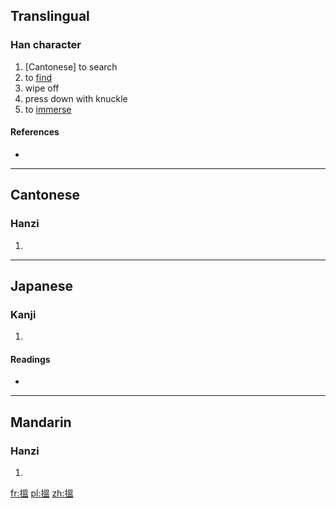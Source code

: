 {{also|揾}}
==Translingual==

===Han character===
{{Han char|rn=64|rad=手|as=10|sn=13|four=5601<sub>7</sub>|canj=手田人廿 (QWOT)}}

# [Cantonese] to search
# to [[find]]
# wipe off
# press down with knuckle
# to [[immerse]]

====References====
* {{Han ref|kx=0448.160|dkj=12520|dj=0799.100|hdz=31932.051|uh=6435|ud=25653|bh=DDAF|bd=56751}}

----

==Cantonese==

===Hanzi===
{{yue-hanzi|jyut=wan<sup>3</sup>, wan<sup>2</sup>|y=wan<sup>3</sup>, wan<sup>2</sup>|sim=揾}}

# {{defn|lang=yue|sort=手10}}

----

==Japanese==

===Kanji===
{{ja-kanji|grade=|rs=手10}}

# {{defn|lang=ja|sort=手10}}

====Readings====
* {{ja-readings|on=[[おん]] (on)|kun=[[しずむ]] (shizumu), [[おさえる]] (osaeru)}}

----

==Mandarin==

===Hanzi===
{{cmn-hanzi|sim=揾|pin=[[wèn]] ([[wen4]])|wg=wen<sup>4</sup>}}

# {{defn|lang=cmn|sort=手10}}

[[fr:搵]]
[[pl:搵]]
[[zh:搵]]